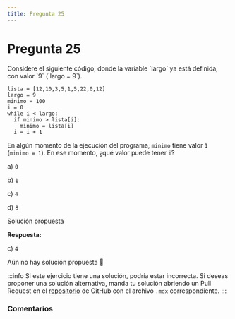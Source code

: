 ```yaml
---
title: Pregunta 25
---
```



# Pregunta 25

<div className="exercise">
Considere el siguiente código, donde la variable `largo` ya está definida, con valor `9` (`largo = 9`).

```
lista = [12,10,3,5,1,5,22,0,12]
largo = 9
minimo = 100
i = 0
while i < largo:
  if minimo > lista[i]:
    minimo = lista[i]
  i = i + 1
```

En algún momento de la ejecución del programa, `minimo` tiene valor `1` (`minimo = 1`). En ese momento, ¿qué valor puede tener `i`?

a) `0`

b) `1`

c) `4`

d) `8`
</div>

<MDXDetails>
<summary>Solución propuesta</summary>

<div className="exercise">

**Respuesta:**

c) `4`

Aún no hay solución propuesta 🥲
</div>

:::info
Si este ejercicio tiene una solución, podría estar incorrecta. Si deseas proponer una solución alternativa, manda tu solución abriendo
un Pull Request en el [repositorio](https://github.com/crow-rojas/apuntes-fundamentals/pulls) de GitHub con el archivo
`.mdx` correspondiente.
:::

</MDXDetails>

### Comentarios

<Disqus
  url="https://crow-rojas.github.io/apuntes-fundamentals/docs/engineering/computing/exercises/2017-2/p25"
  identifier="docs/engineering/computing/exercises/2017-2/p25"
  title="2017-2 Computación - Pregunta 25"
/>
